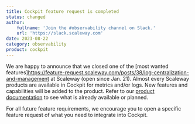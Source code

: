 ```yaml
---
title: Cockpit feature request is completed
status: changed
author:
    fullname: 'Join the #observability channel on Slack.'
    url: 'https://slack.scaleway.com'
date: 2023-08-22
category: observability
product: cockpit
---
```


We are happy to announce that we closed one of the [most wanted features]https://feature-request.scaleway.com/posts/38/log-centralization-and-management  at Scaleway (open since Jan. 21).
Almost every Scaleway products are available in Cockpit for metrics and/or logs. New features and capabilities will be added to the product. Refer to our [product documentation](https://www.scaleway.com/en/docs/observability/cockpit/reference-content/cockpit-limitations/#product-integration-into-cockpit) to see what is already available or planned.

For all future feature requirements, we encourage you to open a specific feature request of what you need to integrate into Cockpit.

